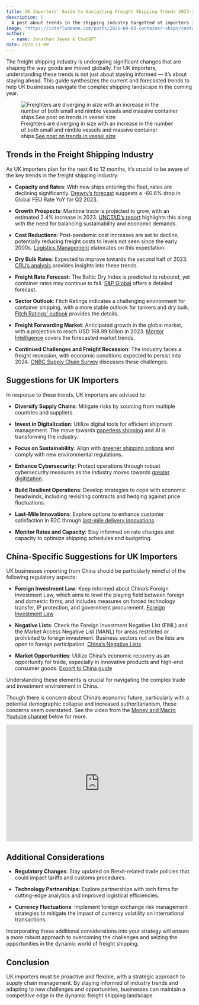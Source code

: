 ```yaml
---
title: UK Importers' Guide to Navigating Freight Shipping Trends 2023-2024
description: |
  A post about trends in the shipping industry targetted at importers in the UK.
image: "https://interludeone.com/posts/2021-04-03-container-ships/container-ships_files/figure-html/unnamed-chunk-6-1.png"
author:
  - name: Jonathan Jayes & ChatGPT
date: 2023-11-09
---
```


The freight shipping industry is undergoing significant changes that are shaping the way goods are moved globally. For UK importers, understanding these trends is not just about staying informed — it's about staying ahead. This guide synthesizes the current and forecasted trends to help UK businesses navigate the complex shipping landscape in the coming year.

![Freighters are diverging in size with an increase in the number of both small and nimble vessels and massive container ships.[See post on trends in vessel size](https://interludeone.com/posts/2021-04-03-container-ships/container-ships)](https://interludeone.com/posts/2021-04-03-container-ships/container-ships_files/figure-html/unnamed-chunk-6-1.png)

## Trends in the Freight Shipping Industry

As UK importers plan for the next 6 to 12 months, it's crucial to be aware of the key trends in the freight shipping industry:

- **Capacity and Rates**: With new ships entering the fleet, rates are declining significantly. [Drewry's forecast](https://www.logisticsmgmt.com) suggests a -60.6% drop in Global FEU Rate YoY for Q2 2023.

- **Growth Prospects**: Maritime trade is projected to grow, with an estimated 2.4% increase in 2023. [UNCTAD's report](https://unctad.org) highlights this along with the need for balancing sustainability and economic demands.

- **Cost Reductions**: Post-pandemic cost increases are set to decline, potentially reducing freight costs to levels not seen since the early 2000s. [Logistics Management](https://www.logisticsmgmt.com) elaborates on this expectation.

- **Dry Bulk Rates**: Expected to improve towards the second half of 2023. [CRU's analysis](https://www.crugroup.com) provides insights into these trends.

- **Freight Rate Forecast**: The Baltic Dry Index is predicted to rebound, yet container rates may continue to fall. [S&P Global](https://www.spglobal.com) offers a detailed forecast.

- **Sector Outlook**: Fitch Ratings indicates a challenging environment for container shipping, with a more stable outlook for tankers and dry bulk. [Fitch Ratings' outlook](https://www.fitchratings.com) provides the details.

- **Freight Forwarding Market**: Anticipated growth in the global market, with a projection to reach USD 168.99 billion in 2023. [Mordor Intelligence](https://www.mordorintelligence.com) covers the forecasted market trends.

- **Continued Challenges and Freight Recession**: The industry faces a freight recession, with economic conditions expected to persist into 2024. [CNBC Supply Chain Survey](https://www.nbcnewyork.com) discusses these challenges.

## Suggestions for UK Importers

In response to these trends, UK importers are advised to:

- **Diversify Supply Chains**: Mitigate risks by sourcing from multiple countries and suppliers.

- **Invest in Digitalization**: Utilize digital tools for efficient shipment management. The move towards [paperless shipping](https://www.forbes.com) and AI is transforming the industry.

- **Focus on Sustainability**: Align with [greener shipping options](https://www.forbes.com) and comply with new environmental regulations.

- **Enhance Cybersecurity**: Protect operations through robust cybersecurity measures as the industry moves towards [greater digitization](https://www.forbes.com).

- **Build Resilient Operations**: Develop strategies to cope with economic headwinds, including revisiting contracts and hedging against price fluctuations.

- **Last-Mile Innovations**: Explore options to enhance customer satisfaction in B2C through [last-mile delivery innovations](https://www.forbes.com).

- **Monitor Rates and Capacity**: Stay informed on rate changes and capacity to optimize shipping schedules and budgeting.

## China-Specific Suggestions for UK Importers

UK businesses importing from China should be particularly mindful of the following regulatory aspects:

- **Foreign Investment Law**: Keep informed about China's Foreign Investment Law, which aims to level the playing field between foreign and domestic firms, and includes measures on forced technology transfer, IP protection, and government procurement. [Foreign Investment Law](https://www.gov.uk/government/publications/china-market-access)

- **Negative Lists**: Check the Foreign Investment Negative List (FINL) and the Market Access Negative List (MANL) for areas restricted or prohibited to foreign investment. Business sectors not on the lists are open to foreign participation. [China's Negative Lists](https://www.gov.uk/government/publications/china-market-access)

- **Market Opportunities**: Utilize China’s economic recovery as an opportunity for trade, especially in innovative products and high-end consumer goods. [Export to China guide](https://www.great.gov.uk/markets/china/)

Understanding these elements is crucial for navigating the complex trade and investment environment in China.

Though there is concern about China's economic future, particularly with a potential demographic collapse and increased authoritarianism, these concerns seem overstated. See the video from the [Money and Macro Youtube channel](https://www.youtube.com/@MoneyMacro) below for more.

<div style="display: flex; justify-content: center;">
<iframe width="560" height="315" src="https://www.youtube.com/embed/XupM5_zHDbM?si=Orm55s0GVD4_Vp_W" title="YouTube video player" frameborder="0" allow="accelerometer; autoplay; clipboard-write; encrypted-media; gyroscope; picture-in-picture; web-share" allowfullscreen></iframe>

</div>

## Additional Considerations

- **Regulatory Changes**: Stay updated on Brexit-related trade policies that could impact tariffs and customs procedures.

- **Technology Partnerships**: Explore partnerships with tech firms for cutting-edge analytics and improved logistical efficiencies.

- **Currency Fluctuations**: Implement foreign exchange risk management strategies to mitigate the impact of currency volatility on international transactions.

Incorporating these additional considerations into your strategy will ensure a more robust approach to overcoming the challenges and seizing the opportunities in the dynamic world of freight shipping.

## Conclusion

UK importers must be proactive and flexible, with a strategic approach to supply chain management. By staying informed of industry trends and adapting to new challenges and opportunities, businesses can maintain a competitive edge in the dynamic freight shipping landscape.

